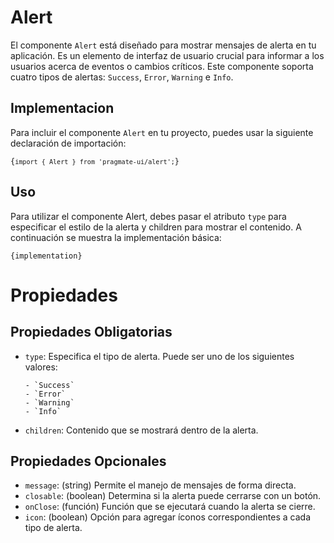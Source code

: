 
# Alert

El componente `Alert` está diseñado para mostrar mensajes de alerta en tu aplicación. Es un elemento de interfaz de
usuario crucial para informar a los usuarios acerca de eventos o cambios críticos. Este componente soporta cuatro tipos
de alertas: `Success`, `Error`, `Warning` e `Info`.

## Implementacion

Para incluir el componente `Alert` en tu proyecto, puedes usar la siguiente declaración de importación:

<Code>{`import { Alert } from 'pragmate-ui/alert';`}</Code>

## Uso

Para utilizar el componente Alert, debes pasar el atributo `type` para especificar el estilo de la alerta y children
para mostrar el contenido. A continuación se muestra la implementación básica:

<Code>{implementation}</Code>

# Propiedades

## Propiedades Obligatorias

-   `type`: Especifica el tipo de alerta. Puede ser uno de los siguientes valores:

        - `Success`
        - `Error`
        - `Warning`
        - `Info`

-   `children`: Contenido que se mostrará dentro de la alerta.

## Propiedades Opcionales

-   `message`: (string) Permite el manejo de mensajes de forma directa.
-   `closable`: (boolean) Determina si la alerta puede cerrarse con un botón.
-   `onClose`: (función) Función que se ejecutará cuando la alerta se cierre.
-   `icon`: (boolean) Opción para agregar íconos correspondientes a cada tipo de alerta.

<Example />
